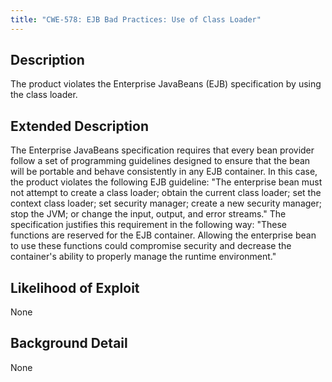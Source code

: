 ```yaml
---
title: "CWE-578: EJB Bad Practices: Use of Class Loader"
---
```


## Description
The product violates the Enterprise JavaBeans (EJB) specification by using the class loader.

## Extended Description
The Enterprise JavaBeans specification requires that every bean provider follow a set of programming guidelines designed to ensure that the bean will be portable and behave consistently in any EJB container. In this case, the product violates the following EJB guideline: "The enterprise bean must not attempt to create a class loader; obtain the current class loader; set the context class loader; set security manager; create a new security manager; stop the JVM; or change the input, output, and error streams." The specification justifies this requirement in the following way: "These functions are reserved for the EJB container. Allowing the enterprise bean to use these functions could compromise security and decrease the container's ability to properly manage the runtime environment."

## Likelihood of Exploit
None

## Background Detail
None
        